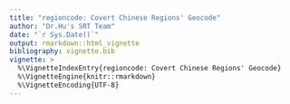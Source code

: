 ```yaml
---
title: "regioncode: Covert Chinese Regions' Geocode"
author: "Dr.Hu's SRT Team"
date: "`r Sys.Date()`"
output: rmarkdown::html_vignette
bibliography: vignette.bib
vignette: >
  %\VignetteIndexEntry{regioncode: Covert Chinese Regions' Geocode}
  %\VignetteEngine{knitr::rmarkdown}
  %\VignetteEncoding{UTF-8}
---
```


